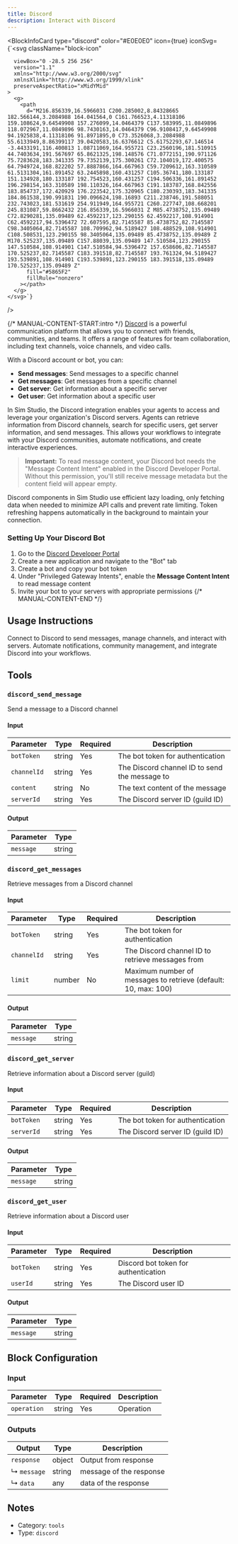```yaml
---
title: Discord
description: Interact with Discord
---
```



<BlockInfoCard
  type="discord"
  color="#E0E0E0"
  icon={true}
  iconSvg={`<svg className="block-icon"
      
      
      
      viewBox="0 -28.5 256 256"
      version="1.1"
      xmlns="http://www.w3.org/2000/svg"
      xmlnsXlink="http://www.w3.org/1999/xlink"
      preserveAspectRatio="xMidYMid"
    >
      <g>
        <path
          d="M216.856339,16.5966031 C200.285002,8.84328665 182.566144,3.2084988 164.041564,0 C161.766523,4.11318106 159.108624,9.64549908 157.276099,14.0464379 C137.583995,11.0849896 118.072967,11.0849896 98.7430163,14.0464379 C96.9108417,9.64549908 94.1925838,4.11318106 91.8971895,0 C73.3526068,3.2084988 55.6133949,8.86399117 39.0420583,16.6376612 C5.61752293,67.146514 -3.4433191,116.400813 1.08711069,164.955721 C23.2560196,181.510915 44.7403634,191.567697 65.8621325,198.148576 C71.0772151,190.971126 75.7283628,183.341335 79.7352139,175.300261 C72.104019,172.400575 64.7949724,168.822202 57.8887866,164.667963 C59.7209612,163.310589 61.5131304,161.891452 63.2445898,160.431257 C105.36741,180.133187 151.134928,180.133187 192.754523,160.431257 C194.506336,161.891452 196.298154,163.310589 198.110326,164.667963 C191.183787,168.842556 183.854737,172.420929 176.223542,175.320965 C180.230393,183.341335 184.861538,190.991831 190.096624,198.16893 C211.238746,191.588051 232.743023,181.531619 254.911949,164.955721 C260.227747,108.668201 245.831087,59.8662432 216.856339,16.5966031 Z M85.4738752,135.09489 C72.8290281,135.09489 62.4592217,123.290155 62.4592217,108.914901 C62.4592217,94.5396472 72.607595,82.7145587 85.4738752,82.7145587 C98.3405064,82.7145587 108.709962,94.5189427 108.488529,108.914901 C108.508531,123.290155 98.3405064,135.09489 85.4738752,135.09489 Z M170.525237,135.09489 C157.88039,135.09489 147.510584,123.290155 147.510584,108.914901 C147.510584,94.5396472 157.658606,82.7145587 170.525237,82.7145587 C183.391518,82.7145587 193.761324,94.5189427 193.539891,108.914901 C193.539891,123.290155 183.391518,135.09489 170.525237,135.09489 Z"
          fill="#5865F2"
          fillRule="nonzero"
        ></path>
      </g>
    </svg>`}
/>

{/* MANUAL-CONTENT-START:intro */}
[Discord](https://discord.com) is a powerful communication platform that allows you to connect with friends, communities, and teams. It offers a range of features for team collaboration, including text channels, voice channels, and video calls.

With a Discord account or bot, you can:

- **Send messages**: Send messages to a specific channel
- **Get messages**: Get messages from a specific channel
- **Get server**: Get information about a specific server
- **Get user**: Get information about a specific user

In Sim Studio, the Discord integration enables your agents to access and leverage your organization's Discord servers. Agents can retrieve information from Discord channels, search for specific users, get server information, and send messages. This allows your workflows to integrate with your Discord communities, automate notifications, and create interactive experiences.

> **Important:** To read message content, your Discord bot needs the "Message Content Intent" enabled in the Discord Developer Portal. Without this permission, you'll still receive message metadata but the content field will appear empty.

Discord components in Sim Studio use efficient lazy loading, only fetching data when needed to minimize API calls and prevent rate limiting. Token refreshing happens automatically in the background to maintain your connection.

### Setting Up Your Discord Bot

1. Go to the [Discord Developer Portal](https://discord.com/developers/applications)
2. Create a new application and navigate to the "Bot" tab
3. Create a bot and copy your bot token
4. Under "Privileged Gateway Intents", enable the **Message Content Intent** to read message content
5. Invite your bot to your servers with appropriate permissions
   {/* MANUAL-CONTENT-END */}

## Usage Instructions

Connect to Discord to send messages, manage channels, and interact with servers. Automate notifications, community management, and integrate Discord into your workflows.

## Tools

### `discord_send_message`

Send a message to a Discord channel

#### Input

| Parameter   | Type   | Required | Description                                   |
| ----------- | ------ | -------- | --------------------------------------------- |
| `botToken`  | string | Yes      | The bot token for authentication              |
| `channelId` | string | Yes      | The Discord channel ID to send the message to |
| `content`   | string | No       | The text content of the message               |
| `serverId`  | string | Yes      | The Discord server ID \(guild ID\)            |

#### Output

| Parameter | Type   |
| --------- | ------ |
| `message` | string |

### `discord_get_messages`

Retrieve messages from a Discord channel

#### Input

| Parameter   | Type   | Required | Description                                                      |
| ----------- | ------ | -------- | ---------------------------------------------------------------- |
| `botToken`  | string | Yes      | The bot token for authentication                                 |
| `channelId` | string | Yes      | The Discord channel ID to retrieve messages from                 |
| `limit`     | number | No       | Maximum number of messages to retrieve \(default: 10, max: 100\) |

#### Output

| Parameter | Type   |
| --------- | ------ |
| `message` | string |

### `discord_get_server`

Retrieve information about a Discord server (guild)

#### Input

| Parameter  | Type   | Required | Description                        |
| ---------- | ------ | -------- | ---------------------------------- |
| `botToken` | string | Yes      | The bot token for authentication   |
| `serverId` | string | Yes      | The Discord server ID \(guild ID\) |

#### Output

| Parameter | Type   |
| --------- | ------ |
| `message` | string |

### `discord_get_user`

Retrieve information about a Discord user

#### Input

| Parameter  | Type   | Required | Description                          |
| ---------- | ------ | -------- | ------------------------------------ |
| `botToken` | string | Yes      | Discord bot token for authentication |
| `userId`   | string | Yes      | The Discord user ID                  |

#### Output

| Parameter | Type   |
| --------- | ------ |
| `message` | string |

## Block Configuration

### Input

| Parameter   | Type   | Required | Description |
| ----------- | ------ | -------- | ----------- |
| `operation` | string | Yes      | Operation   |

### Outputs

| Output      | Type   | Description             |
| ----------- | ------ | ----------------------- |
| `response`  | object | Output from response    |
| ↳ `message` | string | message of the response |
| ↳ `data`    | any    | data of the response    |

## Notes

- Category: `tools`
- Type: `discord`
